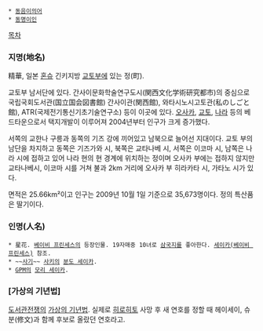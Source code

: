  * [[동음이의어]]
 * [[동명이인]]

[[목차]]

=== 지명(地名) ===
精華, 일본 [[혼슈]] 긴키지방 [[교토]]부에 있는 정(町).

교토부 남서단에 있다. 간사이문화학술연구도시(関西文化学術研究都市)의 중심으로 국립국회도서관(国立国会図書館) 간사이관(関西館), 와타시노시고토관(私のしごと館), ATR(국제전기통신기초기술연구소) 등이 이곳에 있다. [[오사카]], [[교토]], [[나라]] 등의 베드타운으로서 택지개발이 이루어져 2004년부터 인구가 크게 증가했다. 

서쪽의 교한나 구릉과 동쪽의 기즈 강에 끼어있고 남북으로 늘어선 지대이다. 교토 부의 남단을 차지하고 동쪽은 기즈가와 시, 북쪽은 교타나베 시, 서쪽은 이코마 시, 남쪽은 나라 시에 접하고 있어 나라 현의 현 경계에 위치하는 정이며 오사카 부에는 접하지 않지만 교타나베시, 이코마 시를 거쳐 불과 2km 거리에 오사카 부 히라카타 시, 가타노 시가 있다.

면적은 25.66km²이고 인구는 2009년 10월 1일 기준으로 35,673명이다. 정의 특산품은 딸기이다.

=== 인명(人名) ===
 * 星花. [[베이비 프린세스]]의 등장인물. 19자매중 10녀로 [[삼국지]]를 좋아한다. [[세이카(베이비 프린세스)]] 참조.
 * ~~[[사기]]~~ [[사키]]의 [[분도 세이카]].
 * [[GPM]]의 [[모리 세이카]].

=== [가상의 기년법] ===
[[도서관전쟁]]의 [[가상의 기년법]]. 실제로 [[히로히토]] 사망 후 새 연호를 정할 때 헤이세이, 슈분(修文)과 함께 후보로 올랐던 연호라고.
